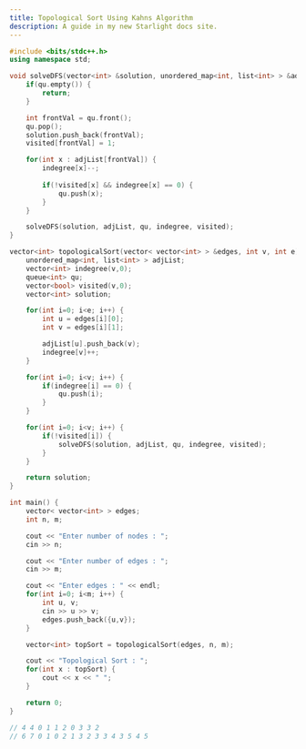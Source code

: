```yaml
---
title: Topological Sort Using Kahns Algorithm
description: A guide in my new Starlight docs site.
---
```


```c++
#include <bits/stdc++.h>
using namespace std;

void solveDFS(vector<int> &solution, unordered_map<int, list<int> > &adjList, queue<int> &qu, vector<int> &indegree, vector<bool> &visited) {
    if(qu.empty()) {
        return;
    }

    int frontVal = qu.front();
    qu.pop();
    solution.push_back(frontVal);
    visited[frontVal] = 1;

    for(int x : adjList[frontVal]) {
        indegree[x]--;
        
        if(!visited[x] && indegree[x] == 0) {
            qu.push(x);
        }
    }

    solveDFS(solution, adjList, qu, indegree, visited);
}

vector<int> topologicalSort(vector< vector<int> > &edges, int v, int e) {
    unordered_map<int, list<int> > adjList;
    vector<int> indegree(v,0);
    queue<int> qu;
    vector<bool> visited(v,0);
    vector<int> solution;

    for(int i=0; i<e; i++) {
        int u = edges[i][0];
        int v = edges[i][1];

        adjList[u].push_back(v);
        indegree[v]++;
    }

    for(int i=0; i<v; i++) {
        if(indegree[i] == 0) {
            qu.push(i);
        }
    }

    for(int i=0; i<v; i++) {
        if(!visited[i]) {
            solveDFS(solution, adjList, qu, indegree, visited);
        }
    }

    return solution;
}

int main() {
    vector< vector<int> > edges;
    int n, m;

    cout << "Enter number of nodes : ";
    cin >> n;

    cout << "Enter number of edges : ";
    cin >> m;

    cout << "Enter edges : " << endl;
    for(int i=0; i<m; i++) {
        int u, v;
        cin >> u >> v;
        edges.push_back({u,v});
    }

    vector<int> topSort = topologicalSort(edges, n, m);

    cout << "Topological Sort : ";
    for(int x : topSort) {
        cout << x << " ";
    }

    return 0;
}

// 4 4 0 1 1 2 0 3 3 2
// 6 7 0 1 0 2 1 3 2 3 3 4 3 5 4 5
```
